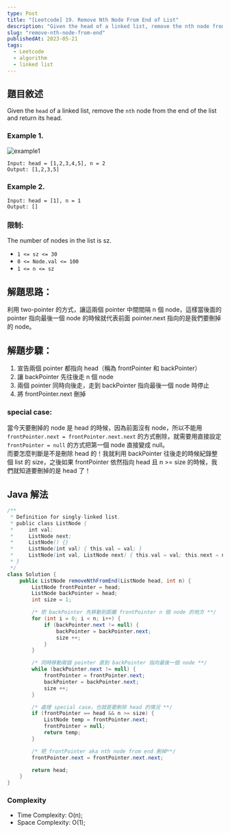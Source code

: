 ```yaml
---
type: Post
title: "[Leetcode] 19. Remove Nth Node From End of List"
description: "Given the head of a linked list, remove the nth node from the end of the list and return its head."
slug: "remove-nth-node-from-end"
publishedAt: 2023-05-21
tags:
  - Leetcode
  - algorithm
  - linked list
---
```


## 題目敘述

Given the `head` of a linked list, remove the `nth` node from the end of the list and return its head.

### Example 1.

<Image
  src="/blog/leetcode/remove-nth-node-from-end/example1.jpeg"
  alt="example1"
/>

```
Input: head = [1,2,3,4,5], n = 2
Output: [1,2,3,5]
```

### Example 2.

```
Input: head = [1], n = 1
Output: []
```

### 限制:

The number of nodes in the list is sz.

- `1 <= sz <= 30`
- `0 <= Node.val <= 100`
- `1 <= n <= sz`

## 解題思路：

利用 two-pointer 的方式，讓這兩個 pointer 中間間隔 n 個 node，這樣當後面的 pointer 指向最後一個 node 的時候就代表前面 pointer.next 指向的是我們要刪掉的 node。

## 解題步驟：

1. 宣告兩個 pointer 都指向 head（稱為 frontPointer 和 backPointer）
2. 讓 backPointer 先往後走 n 個 node
3. 兩個 pointer 同時向後走，走到 backPointer 指向最後一個 node 時停止
4. 將 frontPointer.next 刪掉

### special case:

當今天要刪掉的 node 是 head 的時候，因為前面沒有 node，所以不能用 `frontPointer.next = frontPointer.next.next` 的方式刪除，就需要用直接設定 `frontPointer = null` 的方式把第一個 node 直接變成 null。  
而要怎麼判斷是不是刪除 head 的！我就利用 backPointer 往後走的時候紀錄整個 list 的 size，之後如果 frontPointer 依然指向 head 且 n >= size 的時候，我們就知道要刪掉的是 head 了！

## Java 解法

```java
/**
 * Definition for singly-linked list.
 * public class ListNode {
 *     int val;
 *     ListNode next;
 *     ListNode() {}
 *     ListNode(int val) { this.val = val; }
 *     ListNode(int val, ListNode next) { this.val = val; this.next = next; }
 * }
 */
class Solution {
    public ListNode removeNthFromEnd(ListNode head, int n) {
        ListNode frontPointer = head;
        ListNode backPointer = head;
        int size = 1;

        /* 把 backPointer 先移動到距離 frontPointer n 個 node 的地方 **/
        for (int i = 0; i < n; i++) {
            if (backPointer.next != null) {
                backPointer = backPointer.next;
                size ++;
            }
        }

        /* 同時移動兩個 pointer 直到 backPointer 指向最後一個 node **/
        while (backPointer.next != null) {
            frontPointer = frontPointer.next;
            backPointer = backPointer.next;
            size ++;
        }

        /* 處理 special case，也就是要刪除 head 的情況 **/
        if (frontPointer == head && n >= size) {
            ListNode temp = frontPointer.next;
            frontPointer = null;
            return temp;
        }

        /* 把 frontPointer aka nth node from end 刪掉**/
        frontPointer.next = frontPointer.next.next;

        return head;
    }
}
```

### Complexity

- Time Complexity: O(n);
- Space Complexity: O(1);
